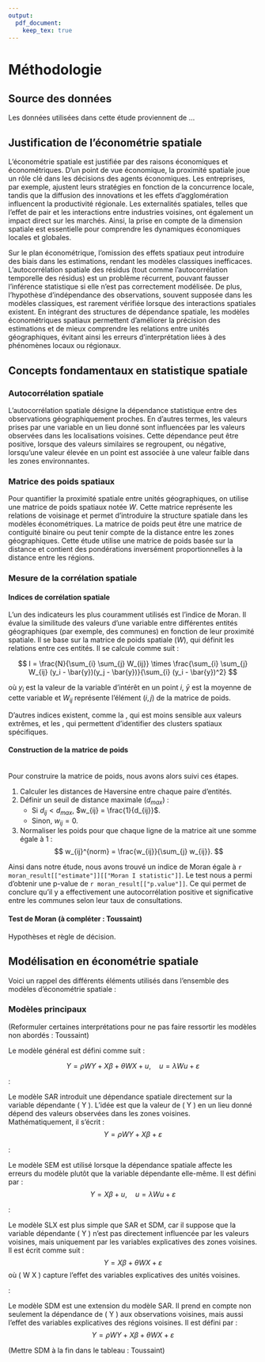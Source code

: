 ```yaml
---
output: 
  pdf_document: 
    keep_tex: true
---
```


# Méthodologie

## Source des données

Les données utilisées dans cette étude proviennent de ...

## Justification de l'économétrie spatiale

L'économétrie spatiale est justifiée par des raisons économiques et économétriques. D’un point de vue économique, la proximité spatiale joue un rôle clé dans les décisions des agents économiques. Les entreprises, par exemple, ajustent leurs stratégies en fonction de la concurrence locale, tandis que la diffusion des innovations et les effets d'agglomération influencent la productivité régionale. Les externalités spatiales, telles que l’effet de pair et les interactions entre industries voisines, ont également un impact direct sur les marchés. Ainsi, la prise en compte de la dimension spatiale est essentielle pour comprendre les dynamiques économiques locales et globales.

Sur le plan économétrique, l’omission des effets spatiaux peut introduire des biais dans les estimations, rendant les modèles classiques inefficaces. L’autocorrélation spatiale des résidus (tout comme l'autocorrélation temporelle des résidus) est un problème récurrent, pouvant fausser l’inférence statistique si elle n'est pas correctement modélisée. De plus, l’hypothèse d’indépendance des observations, souvent supposée dans les modèles classiques, est rarement vérifiée lorsque des interactions spatiales existent. En intégrant des structures de dépendance spatiale, les modèles économétriques spatiaux permettent d'améliorer la précision des estimations et de mieux comprendre les relations entre unités géographiques, évitant ainsi les erreurs d’interprétation liées à des phénomènes locaux ou régionaux.

## Concepts fondamentaux en statistique spatiale

### Autocorrélation spatiale

L'autocorrélation spatiale désigne la dépendance statistique entre des observations géographiquement proches. En d'autres termes, les valeurs prises par une variable en un lieu donné sont influencées par les valeurs observées dans les localisations voisines. Cette dépendance peut être positive, lorsque des valeurs similaires se regroupent, ou négative, lorsqu’une valeur élevée en un point est associée à une valeur faible dans les zones environnantes.

### Matrice des poids spatiaux

Pour quantifier la proximité spatiale entre unités géographiques, on utilise une matrice de poids spatiaux notée $W$. Cette matrice représente les relations de voisinage et permet d’introduire la structure spatiale dans les modèles économétriques. La matrice de poids peut être une matrice de contiguité binaire ou peut tenir compte de la distance entre les zones géographiques. Cette étude utilise une matrice de poids basée sur la distance et contient des pondérations inversément proportionnelles à la distance entre les régions.

### Mesure de la corrélation spatiale

#### Indices de corrélation spatiale

L’un des indicateurs les plus couramment utilisés est l’indice de Moran. Il évalue la similitude des valeurs d’une variable entre différentes entités géographiques (par exemple, des communes) en
fonction de leur proximité spatiale. Il se base sur la matrice de poids
spatiale ($W$), qui définit les relations entre ces entités. Il se calcule comme suit :

$$
I = \frac{N}{\sum_{i} \sum_{j} W_{ij}} \times \frac{\sum_{i} \sum_{j} W_{ij} (y_i - \bar{y})(y_j - \bar{y})}{\sum_{i} (y_i - \bar{y})^2}
$$

où $y_i$ est la valeur de la variable d’intérêt en un point $i$, $\bar{y}$ est la moyenne de cette variable et $W_{ij}$ représente l’élément $(i, j)$ de la matrice de poids.

D'autres indices existent, comme la \textbf{statistique de Geary}, qui est moins sensible aux valeurs extrêmes, et les \textbf{indicateurs locaux d'autocorrélation spatiale (LISA)}, qui permettent d'identifier des clusters spatiaux spécifiques.

#### Construction de la matrice de poids

\
Pour construire la matrice de poids, nous avons alors suivi ces étapes.
\

1.  Calculer les distances de Haversine entre chaque paire d’entités.
2.  Définir un seuil de distance maximale ($d_{max}$) :
    -   Si $d_{ij} < d_{max}$, $w_{ij} = \frac{1}{d_{ij}}$.
    -   Sinon, $w_{ij} = 0$.
3.  Normaliser les poids pour que chaque ligne de la matrice ait une
    somme égale à 1 : $$
     w_{ij}^{norm} = \frac{w_{ij}}{\sum_{j} w_{ij}}.
    $$

Ainsi dans notre étude, nous avons trouvé un indice de Moran égale à
`r moran_result[["estimate"]][["Moran I statistic"]]`. Le test nous a
permi d'obtenir une p-value de `r moran_result[["p.value"]]`. Ce qui
permet de conclure qu'il y a effectivement une autocorrélation positive
et significative entre les communes selon leur taux de consultations.


#### Test de Moran (à compléter : Toussaint)

Hypothèses et règle de décision.


## Modélisation en économétrie spatiale

Voici un rappel des différents éléments utilisés dans l'ensemble des modèles d'économétrie spatiale :

\begin{itemize}
\item[\(Y\)] : Il s'agit du vecteur des observations de la variable dépendante, c'est-à-dire la variable que l'on cherche à expliquer (par exemple, le taux de visites, le taux de chômage, etc).
\item[\(X\)] : C'est la matrice des variables explicatives ou indépendantes. Elle regroupe toutes les caractéristiques observées qui sont supposées influencer \textbf{Y} (comme des variables socio-économiques, démographiques ou structurelles).
\item[\(\beta\)] : Ce vecteur de coefficients mesure l'effet direct des variables \textbf{X} sur la variable dépendante \textbf{Y}. Chaque coefficient indique l'impact d'une unité de variation dans la variable correspondante sur \textbf{Y}, en l'absence d'effets spatiaux.
\item[\(W\)] : La matrice des poids spatiaux définit la structure de voisinage entre les unités géographiques. Chaque élément \(W_{ij}\) quantifie l'influence ou la proximité de l'unité \(j\) par rapport à l'unité \(i\). Le choix de cette matrice (par contiguïté, distance, ou K plus proches voisins) est crucial car il détermine la manière dont l'information spatiale est intégrée dans le modèle.
\item[\(WY\)] : Le terme de décalage spatial de \textbf{Y}, obtenu par le produit de la matrice \textbf{W} par le vecteur \textbf{Y}. Il représente l'influence moyenne pondérée des valeurs de \textbf{Y} dans les zones voisines et permet de capturer la dépendance spatiale directe de la variable dépendante.
\item[\(WX\)] : Il s'agit du terme de décalage spatial des variables explicatives. Concrètement, il représente une version pondérée des variables \textbf{X} dans les zones voisines, où les pondérations sont définies par la matrice \textbf{W}. Ce terme permet de mesurer l'effet indirect (ou spillover) des caractéristiques des voisins sur \textbf{Y}.
\item[\(\varepsilon\)] : C'est le terme d'erreur classique, qui capture les influences non observées ou aléatoires sur \textbf{Y}. Il est généralement supposé être indépendant et identiquement distribué (iid).
\item[\(\rho\)] : Utilisé dans les modèles qui intègrent directement l'effet des valeurs voisines de \textbf{Y} (comme dans les modèles SAR et SDM). Ce paramètre mesure la force de l'interaction entre la valeur de \textbf{Y} d'une unité et les valeurs de \textbf{Y} des unités voisines. Un \(\rho\) positif indique une autocorrélation positive (les zones avec des valeurs élevées de \textbf{Y} tendent à être entourées de zones à valeurs élevées, et inversement).
\item[\(\lambda\)] : Spécifique au modèle SEM (Spatial Error Model), ce paramètre quantifie la corrélation spatiale présente dans le terme d'erreur. Il mesure l'influence des erreurs des unités voisines sur l'erreur de l'unité considérée, suggérant que des facteurs non observés présentent une structure spatiale.
\item[\(\theta\)] : Ce vecteur de coefficients est associé au terme \textbf{WX} et apparaît dans les modèles SDM et SLX. Il mesure l'effet des variables explicatives des zones voisines sur la variable dépendante \textbf{Y}, c'est-à-dire l'impact indirect des caractéristiques locales via leur diffusion spatiale.
\end{itemize}

### Modèles principaux

(Reformuler certaines interprétations pour ne pas faire ressortir les modèles non abordés : Toussaint)

Le modèle général est défini comme suit :

$$
Y = \rho W Y + X \beta + \theta W X + u, \quad u = \lambda W u + \varepsilon
$$

\textbf{SAR (Spatial AutoRegressive Model)} :

Le modèle SAR introduit une dépendance spatiale directement sur la variable dépendante \( Y \). L'idée est que la valeur de \( Y \) en un lieu donné dépend des valeurs observées dans les zones voisines. Mathématiquement, il s'écrit :
$$
Y = \rho W Y + X \beta + \varepsilon
$$

\underline{\textbf{Interprétation :}}
\begin{itemize}
\item Si \( \rho > 0 \), les valeurs de \( Y \) ont tendance à être similaires entre voisins (autocorrélation positive).
\item Si \( \rho < 0 \), on observe un effet de dispersion, où les valeurs de \( Y \) sont opposées dans les zones voisines (autocorrélation négative).
\item Si \( \rho = 0 \), il n’y a pas de dépendance spatiale, et le modèle classique de régression linéaire est suffisant.
\end{itemize}

\textbf{SEM (Spatial Error Model)} :

Le modèle SEM est utilisé lorsque la dépendance spatiale affecte les erreurs du modèle plutôt que la variable dépendante elle-même. Il est défini par :
$$
Y = X \beta + u, \quad u = \lambda W u + \varepsilon
$$
\underline{\textbf{Interprétation :}}
\begin{itemize}
\item Contrairement au modèle SAR, le modèle SEM suppose que la dépendance spatiale est un effet de perturbation, provenant d’omissions de variables pertinentes qui suivent une structure spatiale.
\item Il est utilisé lorsque la corrélation spatiale détectée dans un modèle classique provient d’erreurs spatialement autocorrélées, plutôt que d’une interaction directe entre observations.
\end{itemize}

\textbf{SLX (Spatial Lag of X Model)} :

Le modèle SLX est plus simple que SAR et SDM, car il suppose que la variable dépendante \( Y \) n’est pas directement influencée par les valeurs voisines, mais uniquement par les variables explicatives des zones voisines. Il est écrit comme suit :
$$
Y = X \beta + \theta W X + \varepsilon
$$
où \( W X \) capture l'effet des variables explicatives des unités voisines.

\underline{\textbf{Interprétation :}}
\begin{itemize}
\item Contrairement aux modèles SAR et SDM, il n’y a pas d’effet direct des valeurs voisines de \( Y \).
\item Il mesure uniquement l'effet de "spillover" (d'effet de débordement) des facteurs explicatifs.
\end{itemize}

\textbf{SDM (Spatial Durbin Model)} :

Le modèle SDM est une extension du modèle SAR. Il prend en compte non seulement la dépendance de \( Y \) aux observations voisines, mais aussi l'effet des variables explicatives des régions voisines. Il est défini par :
$$
Y = \rho W Y + X \beta + \theta W X + \varepsilon
$$
\underline{\textbf{Interprétation :}}
\begin{itemize}
\item Si \( \theta = 0 \), le modèle SDM devient un SAR classique.
\item Si \( \rho = 0 \), il devient un modèle SLX (voir ci-dessous).
\item Il permet de tester si des variables exogènes influencent \( Y \) au-delà des frontières administratives.
\end{itemize}

\textbf{Comparaison des modèles} (Mettre SDM à la fin dans le tableau : Toussaint)

\begin{table}[h]
    \centering
    \begin{tabular}{|l|c|c|c|}
        \hline
        \textbf{Modèle} & \textbf{Dépendance spatiale sur \( Y \)} & \textbf{Effet des \( X \) des voisins} & \textbf{Effet des erreurs} \\
        \hline
        \textbf{SAR}  & Oui  & Non  & Non \\
        \hline
        \textbf{SEM}  & Non  & Non  & Oui \\
        \hline
        \textbf{SDM}  & Oui  & Oui  & Non \\
        \hline
        \textbf{SLX}  & Non  & Oui  & Non \\
        \hline
    \end{tabular}
    \caption{Comparaison des modèles spatiaux}
    \label{tab:comparaison_modeles}
\end{table}